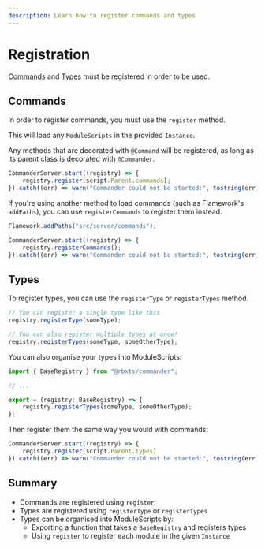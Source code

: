 ```yaml
---
description: Learn how to register commands and types
---
```


# Registration

[Commands](commands.mdx) and [Types](types.mdx) must be registered in order to be used.

## Commands

In order to register commands, you must use the `register` method.

This will load any `ModuleScripts` in the provided `Instance`.

Any methods that are decorated with `@Command` will be registered, as long as its
parent class is decorated with `@Commander`.


```ts showLineNumbers
CommanderServer.start((registry) => {
    registry.register(script.Parent.commands);
}).catch((err) => warn("Commander could not be started:", tostring(err)));
```

If you're using another method to load commands (such as Flamework's `addPaths`), you can use
`registerCommands` to register them instead.

```ts showLineNumbers
Flamework.addPaths("src/server/commands");

CommanderServer.start((registry) => {
    registry.registerCommands();
}).catch((err) => warn("Commander could not be started:", tostring(err)));
```

## Types

To register types, you can use the `registerType` or `registerTypes` method.

```ts showLineNumbers
// You can register a single type like this
registry.registerType(someType);

// You can also register multiple types at once!
registry.registerTypes(someType, someOtherType);
```

You can also organise your types into ModuleScripts:

```ts showLineNumbers title="types/other.ts"
import { BaseRegistry } from "@rbxts/commander";

// ...

export = (registry: BaseRegistry) => {
    registry.registerTypes(someType, someOtherType);
};
```

Then register them the same way you would with commands:

```ts showLineNumbers title="runtime.server.ts"
CommanderServer.start((registry) => {
    registry.register(script.Parent.types)
}).catch((err) => warn("Commander could not be started:", tostring(err)));
```

## Summary

- Commands are registered using `register`
- Types are registered using `registerType` or `registerTypes`
- Types can be organised into ModuleScripts by:
    - Exporting a function that takes a `BaseRegistry` and registers types
    - Using `register` to register each module in the given `Instance`